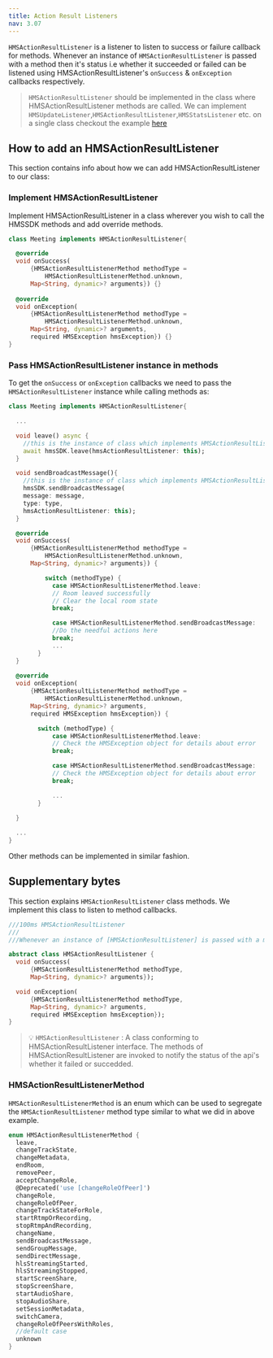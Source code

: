 ```yaml
---
title: Action Result Listeners
nav: 3.07
---
```

`HMSActionResultListener` is a listener to listen to success or failure callback for methods.
Whenever an instance of `HMSActionResultListener` is passed with a method then it's status i.e whether it succeeded or failed 
can be listened using HMSActionResultListener's `onSuccess` & `onException` callbacks respectively. 

> `HMSActionResultListener` should be implemented in the class where HMSActionResultListener methods are called.
> We can implement `HMSUpdateListener`,`HMSActionResultListener`,`HMSStatsListener` etc. on a single class 
> checkout the example [here](https://github.com/100mslive/100ms-flutter/blob/1537a82a2213c8bbb1b0eb2dcc009c171e89bad1/example/lib/data_store/meeting_store.dart#L33)

## How to add an HMSActionResultListener

This section contains info about how we can add HMSActionResultListener to our class:

<div className="steps-container">

### Implement HMSActionResultListener

Implement HMSActionResultListener in a class wherever you wish to call the HMSSDK methods and add override methods.

```dart
class Meeting implements HMSActionResultListener{

  @override
  void onSuccess(
      {HMSActionResultListenerMethod methodType =
          HMSActionResultListenerMethod.unknown,
      Map<String, dynamic>? arguments}) {}
  
  @override
  void onException(
      {HMSActionResultListenerMethod methodType =
          HMSActionResultListenerMethod.unknown,
      Map<String, dynamic>? arguments,
      required HMSException hmsException}) {}
} 
```

### Pass HMSActionResultListener instance in methods

To get the `onSuccess` or `onException` callbacks we need to pass the `HMSActionResultListener` instance while calling methods as:

```dart
class Meeting implements HMSActionResultListener{

  ...

  void leave() async {
    //this is the instance of class which implements HMSActionResultListener
    await hmsSDK.leave(hmsActionResultListener: this);
  }

  void sendBroadcastMessage(){
    //this is the instance of class which implements HMSActionResultListener
    hmsSDK.sendBroadcastMessage(
    message: message,
    type: type,
    hmsActionResultListener: this);
  }

  @override
  void onSuccess(
      {HMSActionResultListenerMethod methodType =
          HMSActionResultListenerMethod.unknown,
      Map<String, dynamic>? arguments}) {

          switch (methodType) {
            case HMSActionResultListenerMethod.leave:
            // Room leaved successfully
            // Clear the local room state
            break;

            case HMSActionResultListenerMethod.sendBroadcastMessage:
            //Do the needful actions here
            break;
            ...
        }
  }
  
  @override
  void onException(
      {HMSActionResultListenerMethod methodType =
          HMSActionResultListenerMethod.unknown,
      Map<String, dynamic>? arguments,
      required HMSException hmsException}) {

        switch (methodType) {
            case HMSActionResultListenerMethod.leave:
            // Check the HMSException object for details about error
            break;

            case HMSActionResultListenerMethod.sendBroadcastMessage:
            // Check the HMSException object for details about error
            break;

            ...
        }
  
  }

  ...
} 
```
</div>

Other methods can be implemented in similar fashion.

## Supplementary bytes

This section explains `HMSActionResultListener` class methods. We implement this class to listen to method callbacks.

```dart
///100ms HMSActionResultListener
///
///Whenever an instance of [HMSActionResultListener] is passed with a method then it's status i.e whether it succeeded or failed can be listened using HMSActionResultListener's onSuccess & onException callbacks respectively.

abstract class HMSActionResultListener {
  void onSuccess(
      {HMSActionResultListenerMethod methodType,
      Map<String, dynamic>? arguments});

  void onException(
      {HMSActionResultListenerMethod methodType,
      Map<String, dynamic>? arguments,
      required HMSException hmsException});
}
```

> 💡 `HMSActionResultListener` : A class conforming to HMSActionResultListener interface.
The methods of HMSActionResultListener are invoked to notify the status of the api's whether it failed or succedded.

### HMSActionResultListenerMethod

`HMSActionResultListenerMethod` is an enum which can be used to segregate the `HMSActionResultListener` method type similar to what we did in above example.

```dart
enum HMSActionResultListenerMethod {
  leave,
  changeTrackState,
  changeMetadata,
  endRoom,
  removePeer,
  acceptChangeRole,
  @Deprecated('use [changeRoleOfPeer]')
  changeRole,
  changeRoleOfPeer,
  changeTrackStateForRole,
  startRtmpOrRecording,
  stopRtmpAndRecording,
  changeName,
  sendBroadcastMessage,
  sendGroupMessage,
  sendDirectMessage,
  hlsStreamingStarted,
  hlsStreamingStopped,
  startScreenShare,
  stopScreenShare,
  startAudioShare,
  stopAudioShare,
  setSessionMetadata,
  switchCamera,
  changeRoleOfPeersWithRoles,
  //default case
  unknown
}
```